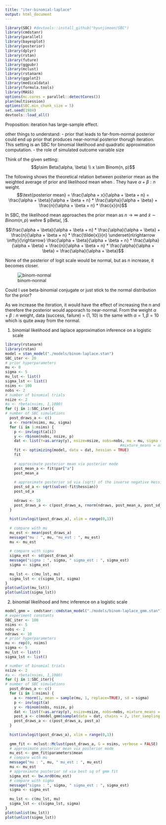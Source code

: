 ```yaml
---
title: "iter-binomial-laplace"
output: html_document
---
```

```r
library(SBC) #devtools::install_github("hyunjimoon/SBC")
library(cmdstanr)
library(parallel)
library(bayesplot)
library(posterior)
library(dplyr)
library(rstan)
library(future)
library(ggpubr)
library(mclust)
library(rstanarm)
library(ggplot2)
library(medicaldata)
library(formula.tools)
library(MASS)
options(mc.cores = parallel::detectCores())
plan(multisession)
options(SBC.min_chunk_size = 5)
set.seed(1984)
devtools::load_all()
```

Proposition: iteration has large-sample effect.

other things to understand:
- prior that leads to far-from-normal posterior could end up prior that produces near-normal posterior thorugh iteration. This setting is an SBC for binomial likelihood and quadratic approximation computation.
- the role of simulated outcome variable size

Think of the given setting:
$$p\sim Beta(\alpha, \beta) \\
x \sim Binom(n, p)$$

The following shows the theoretical relation between posterior mean as the weighted average of prior and likelihood mean when . They have $\alpha + \beta: n$ weight. 
$$\text{posterior mean} = \frac{\alpha + x}{\alpha + \beta + n} = \frac{\alpha + \beta}{\alpha + \beta + n} * \frac{\alpha}{\alpha + \beta} + \frac{n}{\alpha + \beta + n} * \frac{x}{n}$$

In SBC, the likelihood mean approaches the prior mean as $n \rightarrow \infty$ and $\tilde{x} \sim Binom(n, p)$ wehre $ p\sim Beta(\alpha, \beta)$.

$$\frac{\alpha + \beta}{\alpha + \beta + n} * \frac{\alpha}{\alpha + \beta} + \frac{n}{\alpha + \beta + n} * \frac{\tilde{x}}{n} \underset{n\rightarrow \infty}{\rightarrow}  \frac{\alpha + \beta}{\alpha + \beta + n} * \frac{\alpha}{\alpha + \beta} + \frac{n}{\alpha + \beta + n} * \frac{\alpha}{\alpha + \beta} = \frac{\alpha}{\alpha + \beta}$$ 

None of the posterior of logit scale would be normal, but as n increase, it becomes closer.

![binom-normal](./resources/binom-normal.png)

Could I use beta-binomial conjugate or just stick to the normal distribution for the prior?

As we increase the iteration, it would have the effect of increasing the n and therefore the posterior would apporach to near-normal.
From the weight $\alpha + \beta: n$ weight, data (success, failure) = (1, 10) is the same with $\alpha =1, \beta = 10$ which is quite away from the normal.

1. binomial likelihood and laplace approximation inference on a logistic scale

```r
library(rstanarm)
library(rstan)
model = stan_model("./models/binom-laplace.stan")
SBC_iter <- 20
# prior hyperparameters
mu <- 0
sigma <- 5
mu_lst <- list()
sigma_lst <- list()
nsims <- 100
nobs <- 2
# number of binomial trials
nsize <- 2
#a <- rbeta(nsims, 1,1000)
for (j in 1:SBC_iter){
# number of SBC simulations
  post_draws_a <- c()
  a <- rnorm(nsims, mu, sigma)
  for (i in 1:nsims) {
  	p <- invlogit(a[i])
  	y <- rbinom(nobs, nsize, p)
  	dat <- list(Y=as.array(y), nsize=nsize, nobs=nobs, mu = mu, sigma = sigma)#, nsims=nsims)
  													#mixture_means = as.array(mu), mixture_sds=sigma)
  	fit <- optimizing(model, data = dat, hessian = TRUE)
  	fit
  	
  	# approximate posterior mean via posterior mode
  	post_mean_a <- fit$par["a"]
  	post_mean_a
  	
  	# approximate posterior sd via (sqrt) of the inverse negative Hessian
  	post_sd_a <- sqrt(solve(-fit$hessian))
  	post_sd_a
  	
  	ndraws <- 10
  	post_draws_a <- c(post_draws_a, rnorm(ndraws, post_mean_a, post_sd_a))
  }
  
  hist(invlogit(post_draws_a), xlim = range(0,1))
  
  # compare with mu
  mu_est <- mean(post_draws_a)
  message("mu : ", mu, "mu_est : ", mu_est)
  mu <- mu_est
  
  # compare with sigma
  sigma_est <- sd(post_draws_a)
  message("sigma : ", sigma, " sigma_est : ", sigma_est)
  sigma <- sigma_est
  
  mu_lst <- c(mu_lst, mu)
  sigma_lst <- c(sigma_lst, sigma)
}
plot(unlist(mu_lst))
plot(unlist(sigma_lst))
```

2. binomial likelihood and hmc inference on a logistic scale
```r
model_gmm =  cmdstanr::cmdstan_model("./models/binom-laplace_gmm.stan")
# experiment constants
SBC_iter <- 100
nsims <- 5
nobs <- 2
ndraws <- 10
# prior hyperparameters
mu <- rep(0, nsims)
sigma <- 5
mu_lst <- list()
sigma_lst <- list()

# number of binomial trials
nsize <- 2
#a <- rbeta(nsims, 1,1000)
for (j in 1:SBC_iter){
# number of SBC simulations
  post_draws_a <- c()
  for (i in 1:nsims) {
    a <- rnorm(1, mean = sample(mu, 1, replace=TRUE), sd = sigma)
  	p <- invlogit(a)
  	y <- rbinom(nobs, nsize, p)
  	dat <- list(Y=as.array(y), nsize=nsize, nobs=nobs, mixture_means = as.array(mu), mixture_sds = sigma, nsims=nsims)
  	post_a <- c(model_gmm$sample(data = dat, chains = 2, iter_sampling = ndraws/2)$draws("a"))
  	post_draws_a <- c(post_draws_a, post_a)
  }
  
  hist(invlogit(post_draws_a), xlim = range(0,1))
  
  gmm_fit <- mclust::Mclust(post_draws_a, G = nsims, verbose = FALSE)
  # approximate posterior mean via posterior mode
  mu_est <- gmm_fit$parameters$mean
  # compare with mu
  message("mu : ", mu, " mu_est : ", mu_est)
  mu <- mu_est
  # approximate posterior sd via best sq of gmm fit
  sigma_est <- bw.nrd0(mu_est)
  # compare with sigma
  message("sigma : ", sigma, " sigma_est : ", sigma_est)
  sigma <- sigma_est
  
  mu_lst <- c(mu_lst, mu)
  sigma_lst <- c(sigma_lst, sigma)
}
plot(unlist(mu_lst))
plot(unlist(sigma_lst))
```
